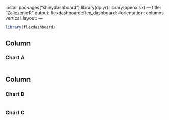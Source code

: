 install.packages("shinydashboard")
library(dplyr)
library(openxlsx)
---
title: "ZaliczenieR"
output: 
  flexdashboard::flex_dashboard:
    #orientation: columns
    vertical_layout: 
---

```{r setup, include=FALSE}
library(flexdashboard)
```

Column {data-width=650}
-----------------------------------------------------------------------

### Chart A

```{r}

```

Column {data-width=350}
-----------------------------------------------------------------------

### Chart B

```{r}

```

### Chart C

```{r}

```

